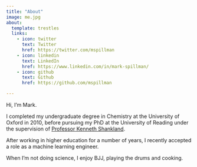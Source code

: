 ```yaml
---
title: "About"
image: me.jpg
about:
  template: trestles
  links:
    - icon: twitter
      text: Twitter
      href: https://twitter.com/mspillman
    - icon: linkedin
      text: LinkedIn
      href: https://www.linkedin.com/in/mark-spillman/
    - icon: github
      text: Github
      href: https://github.com/mspillman

---
```


Hi, I'm Mark.

I completed my undergraduate degree in Chemistry at the University of Oxford in 2010, before pursuing my PhD at the University of Reading under the supervision of [Professor Kenneth Shankland](https://www.reading.ac.uk/pharmacy/staff/professor-kenneth-shankland).

After working in higher education for a number of years, I recently accepted a role as a machine learning engineer.

When I'm not doing science, I enjoy BJJ, playing the drums and cooking.
